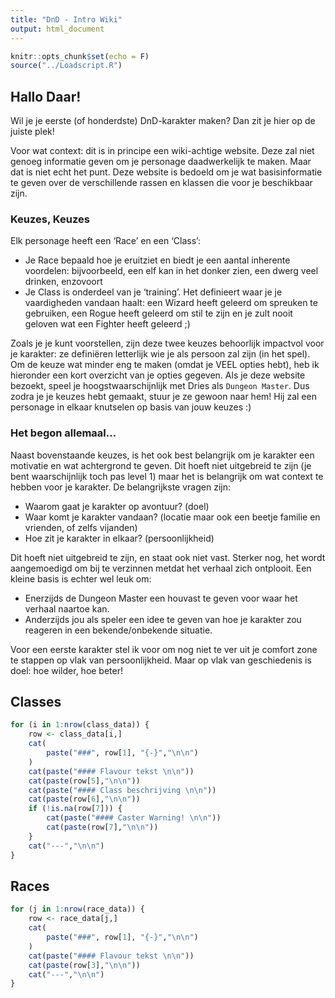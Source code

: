 ```yaml
---
title: "DnD - Intro Wiki"
output: html_document
---
```


```r
knitr::opts_chunk$set(echo = F)
source("../Loadscript.R")
```

## Hallo Daar!

Wil je je eerste (of honderdste) DnD-karakter maken?
Dan zit je hier op de juiste plek!

Voor wat context: dit is in principe een wiki-achtige website. Deze zal niet genoeg informatie geven om je personage daadwerkelijk te maken. Maar dat is niet echt het punt. Deze website is bedoeld om je wat basisinformatie te geven over de verschillende rassen en klassen die voor je beschikbaar zijn.

### Keuzes, Keuzes

Elk personage heeft een 'Race' en een 'Class':

* Je Race bepaald hoe je eruitziet en biedt je een aantal inherente voordelen: bijvoorbeeld, een elf kan in het donker zien, een dwerg veel drinken, enzovoort
* Je Class is onderdeel van je 'training'. Het definieert waar je je vaardigheden vandaan haalt: een Wizard heeft geleerd om spreuken te gebruiken, een Rogue heeft geleerd om stil te zijn en je zult nooit geloven wat een Fighter heeft geleerd ;)

Zoals je je kunt voorstellen, zijn deze twee keuzes behoorlijk impactvol voor je karakter: ze definiëren letterlijk wie je als persoon zal zijn (in het spel). Om de keuze wat minder eng te maken (omdat je VEEL opties hebt), heb ik hieronder een kort overzicht van je opties gegeven.
Als je deze website bezoekt, speel je hoogstwaarschijnlijk met Dries als `Dungeon Master`. Dus zodra je je keuzes hebt gemaakt, stuur je ze gewoon naar hem! Hij zal een personage in elkaar knutselen op basis van jouw keuzes :)

### Het begon allemaal...

Naast bovenstaande keuzes, is het ook best belangrijk om je karakter een motivatie en wat achtergrond te geven. Dit hoeft niet uitgebreid te zijn (je bent waarschijnlijk toch pas level 1) maar het is belangrijk om wat context te hebben voor je karakter. De belangrijkste vragen zijn:

* Waarom gaat je karakter op avontuur? (doel)
* Waar komt je karakter vandaan? (locatie maar ook een beetje familie en vrienden, of zelfs vijanden)
* Hoe zit je karakter in elkaar? (persoonlijkheid)

Dit hoeft niet uitgebreid te zijn, en staat ook niet vast. Sterker nog, het wordt aangemoedigd om bij te verzinnen metdat het verhaal zich ontplooit. Een kleine basis is echter wel leuk om:

* Enerzijds de Dungeon Master een houvast te geven voor waar het verhaal naartoe kan.
* Anderzijds jou als speler een idee te geven van hoe je karakter zou reageren in een bekende/onbekende situatie.

Voor een eerste karakter stel ik voor om nog niet te ver uit je comfort zone te stappen op vlak van persoonlijkheid. Maar op vlak van geschiedenis is doel: hoe wilder, hoe beter!

## Classes {.tabset .tabset-pills}

```r
for (i in 1:nrow(class_data)) {
	row <- class_data[i,]
	cat(
		paste("###", row[1], "{-}","\n\n")
	)
	cat(paste("#### Flavour tekst \n\n"))
	cat(paste(row[5],"\n\n"))
	cat(paste("#### Class beschrijving \n\n"))
	cat(paste(row[6],"\n\n"))
	if (!is.na(row[7])) {
		cat(paste("#### Caster Warning! \n\n"))
		cat(paste(row[7],"\n\n"))
	}
	cat("---","\n\n")
}
```

## Races {.tabset .tabset-pills}

```r
for (j in 1:nrow(race_data)) {
	row <- race_data[j,]
	cat(
		paste("###", row[1], "{-}","\n\n")
	)
	cat(paste("#### Flavour tekst \n\n"))
	cat(paste(row[3],"\n\n"))
	cat("---","\n\n")
}
```






